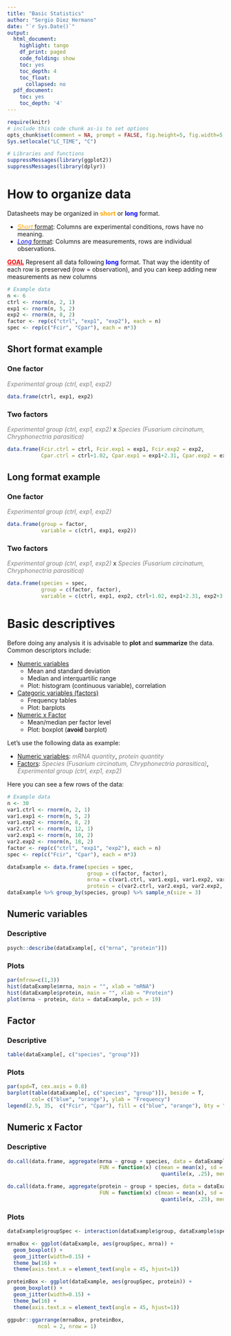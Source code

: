 ---
title: "Basic Statistics"
author: "Sergio Diez Hermano"
date: "`r Sys.Date()`"
output:
  html_document:
    highlight: tango
    df_print: paged
    code_folding: show
    toc: yes
    toc_depth: 4
    toc_float:
      collapsed: no
  pdf_document:
    toc: yes
    toc_depth: '4'
---

```{r setup, include=FALSE}
require(knitr)
# include this code chunk as-is to set options
opts_chunk$set(comment = NA, prompt = FALSE, fig.height=5, fig.width=5, dpi=300, fig.align = "center", message = FALSE, warning = FALSE, cache=FALSE)
Sys.setlocale("LC_TIME", "C")
```


```{r, include=FALSE}
# Libraries and functions
suppressMessages(library(ggplot2))
suppressMessages(library(dplyr))
```

# How to organize data 

Datasheets may be organized in <span style="color: orange;">**short**</span> or <span style="color: blue;">**long**</span> format. 

- <u><span style="color: orange;">*Short*</span> format</u>: Columns are experimental conditions, rows have no meaning.
- <u><span style="color: blue;">*Long*</span> format</u>: Columns are measurements, rows are individual observations.

<span style="color: red;"><u>**GOAL**</u></span> Represent all data following <span style="color: blue;">**long**</span> format. That way the identity of each row is preserved (row = observation), and you can keep adding new measurements as new columns

```{r, include = FALSE}
# Example data
n <- 6
ctrl <- rnorm(n, 2, 1)
exp1 <- rnorm(n, 5, 2)
exp2 <- rnorm(n, 8, 2)
factor <- rep(c("ctrl", "exp1", "exp2"), each = n)
spec <- rep(c("Fcir", "Cpar"), each = n*3)
```

## Short format example {.tabset}

### One factor

<span style="color: gray;">*Experimental group (ctrl, exp1, exp2)*</span>

```{r}
data.frame(ctrl, exp1, exp2)
```

### Two factors

<span style="color: gray;">*Experimental group (ctrl, exp1, exp2)*</span> x <span style="color: gray;">*Species (Fusarium circinatum, Chryphonectria parasitica)*</span>

```{r}
data.frame(Fcir.ctrl = ctrl, Fcir.exp1 = exp1, Fcir.exp2 = exp2, 
           Cpar.ctrl = ctrl+1.02, Cpar.exp1 = exp1+2.31, Cpar.exp2 = exp2+3.27)
```

## Long format example {.tabset}

### One factor

<span style="color: gray;">*Experimental group (ctrl, exp1, exp2)*</span>

```{r}
data.frame(group = factor, 
           variable = c(ctrl, exp1, exp2))
```

### Two factors

<span style="color: gray;">*Experimental group (ctrl, exp1, exp2)*</span>
 x <span style="color: gray;">*Species (Fusarium circinatum, Chryphonectria parasitica)*</span>

```{r}
data.frame(species = spec, 
           group = c(factor, factor), 
           variable = c(ctrl, exp1, exp2, ctrl+1.02, exp1+2.31, exp2+3.27))
```

# Basic descriptives

Before doing any analysis it is advisable to **plot** and **summarize** the data. Common descriptors include:

- <u>Numeric variables</u>
  - Mean and standard deviation
  - Median and interquartilic range
  - Plot: histogram (continuous variable), correlation

- <u>Categoric variables (factors)</u>
  - Frequency tables
  - Plot: barplots

- <u>Numeric x Factor</u>
  - Mean/median per factor level
  - Plot: boxplot (**avoid** barplot)
  
Let's use the following data as example:

- <u>Numeric variables</u>: <span style="color: gray;">*mRNA quantity*</span>, <span style="color: gray;">*protein quantity*</span>
- <u>Factors</u>: <span style="color: gray;">*Species (Fusarium circinatum, Chryphonectria parasitica)*</span>, <span style="color: gray;">*Experimental group (ctrl, exp1, exp2)*</span>

Here you can see a few rows of the data:

```{r}
# Example data
n <- 30
var1.ctrl <- rnorm(n, 2, 1)
var1.exp1 <- rnorm(n, 5, 2)
var1.exp2 <- rnorm(n, 8, 2)
var2.ctrl <- rnorm(n, 12, 1)
var2.exp1 <- rnorm(n, 10, 2)
var2.exp2 <- rnorm(n, 18, 2)
factor <- rep(c("ctrl", "exp1", "exp2"), each = n)
spec <- rep(c("Fcir", "Cpar"), each = n*3)

dataExample <- data.frame(species = spec, 
                          group = c(factor, factor), 
                          mrna = c(var1.ctrl, var1.exp1, var1.exp2, var1.ctrl+1.02, var1.exp1+2.31, var1.exp2+3.27),
                          protein = c(var2.ctrl, var2.exp1, var2.exp2, var2.ctrl+0.58, var2.exp1+5.84, var2.exp2+9.21))
dataExample %>% group_by(species, group) %>% sample_n(size = 3)
```

## Numeric variables {.tabset}

### Descriptive

```{r}
psych::describe(dataExample[, c("mrna", "protein")])
```

### Plots

```{r, fig.width=15}
par(mfrow=c(1,3))
hist(dataExample$mrna, main = "", xlab = "mRNA")
hist(dataExample$protein, main = "", xlab = "Protein")
plot(mrna ~ protein, data = dataExample, pch = 19)
```

## Factor {.tabset}

### Descriptive

```{r}
table(dataExample[, c("species", "group")])
```

### Plots

```{r, fig.height=4, fig.width=4}
par(xpd=T, cex.axis = 0.8)
barplot(table(dataExample[, c("species", "group")]), beside = T, 
        col= c("blue", "orange"), ylab = "Frequency")
legend(2.5, 35,  c("Fcir", "Cpar"), fill = c("blue", "orange"), bty = "n",ncol = 2)
```

## Numeric x Factor {.tabset}

### Descriptive

```{r}
do.call(data.frame, aggregate(mrna ~ group + species, data = dataExample, 
                              FUN = function(x) c(mean = mean(x), sd = sd(x), 
                                                  quantile(x, .25), median = median(x), quantile(x, .75)) ) )

do.call(data.frame, aggregate(protein ~ group + species, data = dataExample, 
                              FUN = function(x) c(mean = mean(x), sd = sd(x), 
                                                  quantile(x, .25), median = median(x), quantile(x, .75)) ) )
```

### Plots

```{r, fig.width=10}
dataExample$groupSpec <- interaction(dataExample$group, dataExample$species)

mrnaBox <- ggplot(dataExample, aes(groupSpec, mrna)) +
  geom_boxplot() +
  geom_jitter(width=0.15) +
  theme_bw(16) +
  theme(axis.text.x = element_text(angle = 45, hjust=1))

proteinBox <- ggplot(dataExample, aes(groupSpec, protein)) +
  geom_boxplot() +
  geom_jitter(width=0.15) +
  theme_bw(16) +
  theme(axis.text.x = element_text(angle = 45, hjust=1))

ggpubr::ggarrange(mrnaBox, proteinBox,
          ncol = 2, nrow = 1)
```

